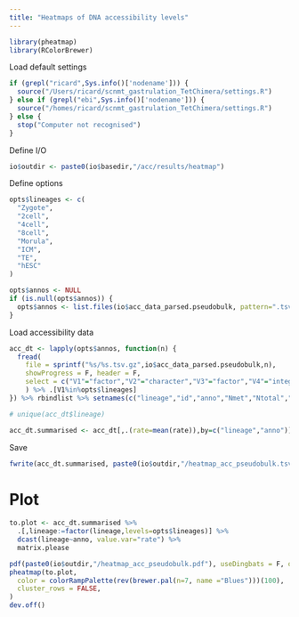 ```yaml
---
title: "Heatmaps of DNA accessibility levels"
---
```


```r
library(pheatmap)
library(RColorBrewer)
```


Load default settings
```r
if (grepl("ricard",Sys.info()['nodename'])) {
  source("/Users/ricard/scnmt_gastrulation_TetChimera/settings.R")
} else if (grepl("ebi",Sys.info()['nodename'])) {
  source("/homes/ricard/scnmt_gastrulation_TetChimera/settings.R")
} else {
  stop("Computer not recognised")
}
```

Define I/O
```r
io$outdir <- paste0(io$basedir,"/acc/results/heatmap")
```

Define options
```r
opts$lineages <- c(
  "Zygote", 
  "2cell", 
  "4cell", 
  "8cell", 
  "Morula", 
  "ICM", 
  "TE",
  "hESC"
)

opts$annos <- NULL
if (is.null(opts$annos)) {
  opts$annos <- list.files(io$acc_data_parsed.pseudobulk, pattern=".tsv.gz") %>% gsub(".tsv.gz","",.)
}
```


Load accessibility data
```r
acc_dt <- lapply(opts$annos, function(n) {
  fread(
    file = sprintf("%s/%s.tsv.gz",io$acc_data_parsed.pseudobulk,n),
    showProgress = F, header = F,
    select = c("V1"="factor","V2"="character","V3"="factor","V4"="integer","V5"="integer","V6"="integer")
    ) %>% .[V1%in%opts$lineages]
}) %>% rbindlist %>% setnames(c("lineage","id","anno","Nmet","Ntotal","rate"))
```

```r
# unique(acc_dt$lineage)
```

```r
acc_dt.summarised <- acc_dt[,.(rate=mean(rate)),by=c("lineage","anno")]
```

Save
```r
fwrite(acc_dt.summarised, paste0(io$outdir,"/heatmap_acc_pseudobulk.tsv.gz"), sep="\t")
```

# Plot

```r
to.plot <- acc_dt.summarised %>%
  .[,lineage:=factor(lineage,levels=opts$lineages)] %>%
  dcast(lineage~anno, value.var="rate") %>%
  matrix.please
```


```r
pdf(paste0(io$outdir,"/heatmap_acc_pseudobulk.pdf"), useDingbats = F, onefile = F, width=16, height=7)
pheatmap(to.plot, 
  color = colorRampPalette(rev(brewer.pal(n=7, name ="Blues")))(100),
  cluster_rows = FALSE,
)
dev.off()
```
